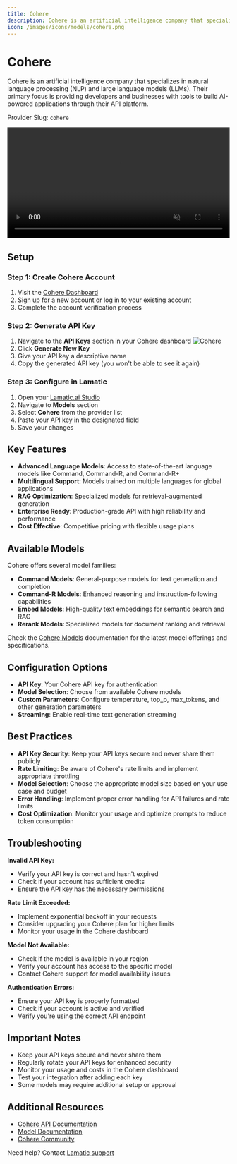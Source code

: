 ```yaml
---
title: Cohere
description: Cohere is an artificial intelligence company that specializes in natural language processing (NLP) and large language models (LLMs), providing developers and businesses with tools to build AI-powered applications through their API platform.
icon: /images/icons/models/cohere.png
---
```


[Cohere Dashboard]: https://dashboard.cohere.com/
[Cohere API Docs]: https://docs.cohere.com/
[Cohere Models]: https://docs.cohere.com/docs/models

[Lamatic.ai Studio]: https://studio.lamatic.ai
[Lamatic support]: https://lamatic.ai/docs/slack


# Cohere
<IntegrationOverviw slug="cohere" type="models" />

Cohere is an artificial intelligence company that specializes in natural language processing (NLP) and large language models (LLMs). Their primary focus is providing developers and businesses with tools to build AI-powered applications through their API platform.

<Callout type="info">Provider Slug: `cohere`</Callout>

<video controls loop width="100%" autoplay muted controlslist="nodownload" className="mt-4">
    <source src="/public/videos/models/cohere.mp4" type="video/mp4" />
    Your browser does not support the video tag.
</video>

## Setup

### Step 1: Create Cohere Account
1. Visit the [Cohere Dashboard][Cohere Dashboard]
2. Sign up for a new account or log in to your existing account
3. Complete the account verification process

### Step 2: Generate API Key
1. Navigate to the **API Keys** section in your Cohere dashboard
    ![Cohere](./img/cohereai.png)
2. Click **Generate New Key**
3. Give your API key a descriptive name
4. Copy the generated API key (you won't be able to see it again)

### Step 3: Configure in Lamatic
1. Open your [Lamatic.ai Studio]
2. Navigate to **Models** section
3. Select **Cohere** from the provider list
4. Paste your API key in the designated field
5. Save your changes



## Key Features

- **Advanced Language Models**: Access to state-of-the-art language models like Command, Command-R, and Command-R+
- **Multilingual Support**: Models trained on multiple languages for global applications
- **RAG Optimization**: Specialized models for retrieval-augmented generation
- **Enterprise Ready**: Production-grade API with high reliability and performance
- **Cost Effective**: Competitive pricing with flexible usage plans

## Available Models

Cohere offers several model families:

- **Command Models**: General-purpose models for text generation and completion
- **Command-R Models**: Enhanced reasoning and instruction-following capabilities
- **Embed Models**: High-quality text embeddings for semantic search and RAG
- **Rerank Models**: Specialized models for document ranking and retrieval

Check the [Cohere Models][Cohere Models] documentation for the latest model offerings and specifications.

## Configuration Options

- **API Key**: Your Cohere API key for authentication
- **Model Selection**: Choose from available Cohere models
- **Custom Parameters**: Configure temperature, top_p, max_tokens, and other generation parameters
- **Streaming**: Enable real-time text generation streaming

## Best Practices

- **API Key Security**: Keep your API keys secure and never share them publicly
- **Rate Limiting**: Be aware of Cohere's rate limits and implement appropriate throttling
- **Model Selection**: Choose the appropriate model size based on your use case and budget
- **Error Handling**: Implement proper error handling for API failures and rate limits
- **Cost Optimization**: Monitor your usage and optimize prompts to reduce token consumption

## Troubleshooting

**Invalid API Key:**
- Verify your API key is correct and hasn't expired
- Check if your account has sufficient credits
- Ensure the API key has the necessary permissions

**Rate Limit Exceeded:**
- Implement exponential backoff in your requests
- Consider upgrading your Cohere plan for higher limits
- Monitor your usage in the Cohere dashboard

**Model Not Available:**
- Check if the model is available in your region
- Verify your account has access to the specific model
- Contact Cohere support for model availability issues

**Authentication Errors:**
- Ensure your API key is properly formatted
- Check if your account is active and verified
- Verify you're using the correct API endpoint

## Important Notes

- Keep your API keys secure and never share them
- Regularly rotate your API keys for enhanced security
- Monitor your usage and costs in the Cohere dashboard
- Test your integration after adding each key
- Some models may require additional setup or approval

## Additional Resources

- [Cohere API Documentation][Cohere API Docs]
- [Model Documentation][Cohere Models]
- [Cohere Community](https://community.cohere.com/)

Need help? Contact [Lamatic support]